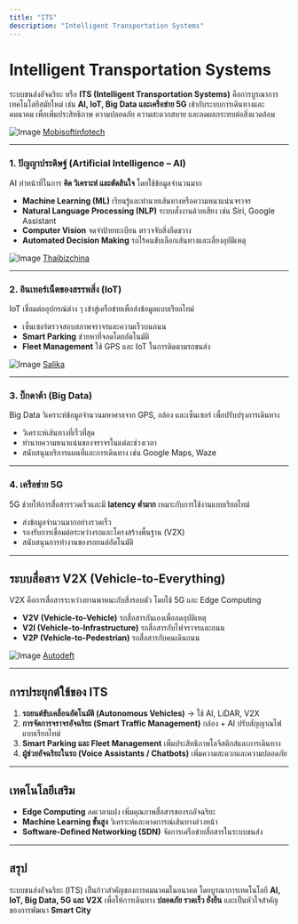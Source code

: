 ```yaml
---
title: "ITS"
description: "Intelligent Transportation Systems"
---
```


# Intelligent Transportation Systems

ระบบขนส่งอัจฉริยะ หรือ **ITS (Intelligent Transportation Systems)** คือการบูรณาการเทคโนโลยีสมัยใหม่ เช่น **AI, IoT, Big Data และเครือข่าย 5G** เข้ากับระบบการเดินทางและคมนาคม เพื่อเพิ่มประสิทธิภาพ ความปลอดภัย ความสะดวกสบาย และลดผลกระทบต่อสิ่งแวดล้อม

![Image](https://mobisoftinfotech.com/resources/wp-content/uploads/2021/06/og-Intelligent-Transportation-System.png)
[Mobisoftinfotech](https://mobisoftinfotech.com/resources/blog/intelligent-transportation-system-smart-cities)

---

### 1. ปัญญาประดิษฐ์ (Artificial Intelligence – AI)

AI ทำหน้าที่ในการ **คิด วิเคราะห์ และตัดสินใจ** โดยใช้ข้อมูลจำนวนมาก

* **Machine Learning (ML)** เรียนรู้และทำนายเส้นทางหรือความหนาแน่นจราจร
* **Natural Language Processing (NLP)** ระบบสั่งงานด้วยเสียง เช่น Siri, Google Assistant
* **Computer Vision** จดจำป้ายทะเบียน ตรวจจับสิ่งกีดขวาง
* **Automated Decision Making** รถไร้คนขับเลือกเส้นทางและเลี่ยงอุบัติเหตุ

![Image](https://thaibizchina.com/wp-content/uploads/2023/05/6101008-e1660017665648-scaled.jpg)
[Thaibizchina](https://thaibizchina.com/article/shenzhen-autonomuscar-law0822/)

---

### 2. อินเทอร์เน็ตของสรรพสิ่ง (IoT)

IoT เชื่อมต่ออุปกรณ์ต่าง ๆ เข้าสู่เครือข่ายเพื่อส่งข้อมูลแบบเรียลไทม์

* เซ็นเซอร์ตรวจสอบสภาพจราจรและความเร็วบนถนน
* **Smart Parking** ช่วยหาที่จอดโดยอัตโนมัติ
* **Fleet Management** ใช้ GPS และ IoT ในการติดตามรถขนส่ง

![Image](https://www.salika.co/wp-content/uploads/2021/02/internet-of-things-trends-2021-0.jpg)
[Salika](https://www.salika.co/2021/02/10/internet-of-things-trends-2021/)

---

### 3. บิ๊กดาต้า (Big Data)

Big Data วิเคราะห์ข้อมูลจำนวนมหาศาลจาก GPS, กล้อง และเซ็นเซอร์ เพื่อปรับปรุงการเดินทาง

* วิเคราะห์เส้นทางที่เร็วที่สุด
* ทำนายความหนาแน่นของจราจรในแต่ละช่วงเวลา
* สนับสนุนบริการแผนที่และการเดินทาง เช่น Google Maps, Waze

---

### 4. เครือข่าย 5G

5G ช่วยให้การสื่อสารรวดเร็วและมี **latency ต่ำมาก** เหมาะกับการใช้งานแบบเรียลไทม์

* ส่งข้อมูลจำนวนมากอย่างรวดเร็ว
* รองรับการเชื่อมต่อระหว่างรถและโครงสร้างพื้นฐาน (V2X)
* สนับสนุนการทำงานของรถยนต์อัตโนมัติ

---

## ระบบสื่อสาร V2X (Vehicle-to-Everything)

V2X คือการสื่อสารระหว่างยานพาหนะกับสิ่งรอบตัว โดยใช้ 5G และ Edge Computing

* **V2V (Vehicle-to-Vehicle)** รถสื่อสารกันเองเพื่อลดอุบัติเหตุ
* **V2I (Vehicle-to-Infrastructure)** รถสื่อสารกับไฟจราจรและถนน
* **V2P (Vehicle-to-Pedestrian)** รถสื่อสารกับคนเดินถนน

![Image](https://cf.autodeft2.pw/uploads/images/V2N%20Technology.png)
[Autodeft](https://www.autodeft.com/deftscoop/what-is-v2x-technology-on-future-car-2021)

---

## การประยุกต์ใช้ของ ITS

1. **รถยนต์ขับเคลื่อนอัตโนมัติ (Autonomous Vehicles)** → ใช้ AI, LiDAR, V2X
2. **การจัดการจราจรอัจฉริยะ (Smart Traffic Management)** กล้อง + AI ปรับสัญญาณไฟแบบเรียลไทม์
3. **Smart Parking และ Fleet Management** เพิ่มประสิทธิภาพโลจิสติกส์และการเดินทาง
4. **ผู้ช่วยอัจฉริยะในรถ (Voice Assistants / Chatbots)** เพิ่มความสะดวกและความปลอดภัย

---

## เทคโนโลยีเสริม

* **Edge Computing** ลดเวลาแฝง เพิ่มคุณภาพสื่อสารของรถอัจฉริยะ
* **Machine Learning ขั้นสูง** วิเคราะห์และคาดการณ์เส้นทางล่วงหน้า
* **Software-Defined Networking (SDN)** จัดการเครือข่ายสื่อสารในระบบขนส่ง

---

## สรุป

ระบบขนส่งอัจฉริยะ (ITS) เป็นก้าวสำคัญของการคมนาคมในอนาคต โดยบูรณาการเทคโนโลยี **AI, IoT, Big Data, 5G และ V2X** เพื่อให้การเดินทาง **ปลอดภัย รวดเร็ว ยั่งยืน** และเป็นหัวใจสำคัญของการพัฒนา **Smart City**
